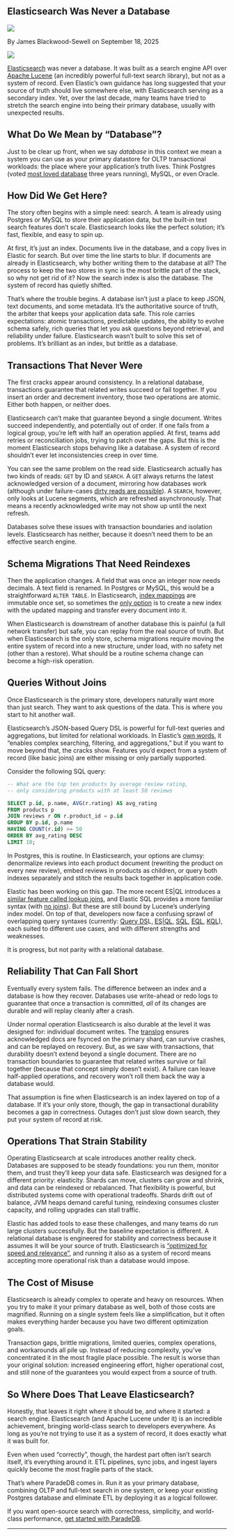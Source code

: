 
## Elasticsearch Was Never a Database

<div className="relative bottom-10 flex h-6 space-x-3">
  <Image src={Headshot} className="h-7 w-7 rounded-full" />
  <p className="relative top-3">By James Blackwood-Sewell on September 18, 2025</p>
</div>

<Image src={ElasticWasNever} className="rounded-xl md:mt-6" />

[Elasticsearch](https://www.elastic.co/elasticsearch) was never a database. It was built as a search engine API over [Apache Lucene](https://lucene.apache.org/) (an incredibly powerful full-text search library), but not as a system of record. Even Elastic’s own guidance has long suggested that your source of truth should live somewhere else, with Elasticsearch serving as a secondary index. Yet, over the last decade, many teams have tried to stretch the search engine into being their primary database, usually with unexpected results.

## What Do We Mean by “Database”?

Just to be clear up front, when we say _database_ in this context we mean a system you can use as your primary datastore for OLTP transactional workloads: the place where your application’s truth lives. Think Postgres (voted [most loved database](https://survey.stackoverflow.co/2025/technology#most-popular-technologies-database-prof) three years running), MySQL, or even Oracle.

## How Did We Get Here?

The story often begins with a simple need: search. A team is already using Postgres or MySQL to store their application data, but the built-in text search features don’t scale. Elasticsearch looks like the perfect solution; it’s fast, flexible, and easy to spin up.

At first, it’s just an index. Documents live in the database, and a copy lives in Elastic for search. But over time the line starts to blur. If documents are already in Elasticsearch, why bother writing them to the database at all? The process to keep the two stores in sync is the most brittle part of the stack, so why not get rid of it? Now the search index is also the database. The system of record has quietly shifted.

That’s where the trouble begins. A database isn’t just a place to keep JSON, text documents, and some metadata. It’s the authoritative source of truth, the arbiter that keeps your application data safe. This role carries expectations: atomic transactions, predictable updates, the ability to evolve schema safely, rich queries that let you ask questions beyond retrieval, and reliability under failure. Elasticsearch wasn’t built to solve this set of problems. It’s brilliant as an index, but brittle as a database.

## Transactions That Never Were

The first cracks appear around consistency. In a relational database, transactions guarantee that related writes succeed or fail together. If you insert an order and decrement inventory, those two operations are atomic. Either both happen, or neither does.

Elasticsearch can’t make that guarantee beyond a single document. Writes succeed independently, and potentially out of order. If one fails from a logical group, you’re left with half an operation applied. At first, teams add retries or reconciliation jobs, trying to patch over the gaps. But this is the moment Elasticsearch stops behaving like a database. A system of record shouldn’t ever let inconsistencies creep in over time.

You can see the same problem on the read side. Elasticsearch actually has two kinds of reads: `GET` by ID and `SEARCH`. A `GET` always returns the latest acknowledged version of a document, mirroring how databases work (although under failure-cases [dirty reads are possible](https://www.elastic.co/docs/deploy-manage/distributed-architecture/reading-and-writing-documents)). A `SEARCH`, however, only looks at Lucene segments, which are refreshed asynchronously. That means a recently acknowledged write may not show up until the next refresh.

Databases solve these issues with transaction boundaries and isolation levels. Elasticsearch has neither, because it doesn’t need them to be an effective search engine.

## Schema Migrations That Need Reindexes

Then the application changes. A field that was once an integer now needs decimals. A text field is renamed. In Postgres or MySQL, this would be a straightforward `ALTER TABLE`. In Elasticsearch, [index mappings](https://www.elastic.co/docs/manage-data/data-store/mapping#mapping-manage-update) are immutable once set, so sometimes the [only option](https://www.elastic.co/docs/manage-data/migrate) is to create a new index with the updated mapping and transfer every document into it.

When Elasticsearch is downstream of another database this is painful (a full network transfer) but safe, you can replay from the real source of truth. But when Elasticsearch is the only store, schema migrations require moving the entire system of record into a new structure, under load, with no safety net (other than a restore). What should be a routine schema change can become a high-risk operation.

## **Queries Without Joins**

Once Elasticsearch is the primary store, developers naturally want more than just search. They want to ask questions of the data. This is where you start to hit another wall.

Elasticsearch’s JSON-based Query DSL is powerful for full-text queries and aggregations, but limited for relational workloads. In Elastic’s [own words](http://elastic.co/docs/explore-analyze/query-filter/languages/querydsl), it “enables complex searching, filtering, and aggregations,” but if you want to move beyond that, the cracks show. Features you’d expect from a system of record (like basic joins) are either missing or only partially supported.

Consider the following SQL query:

```sql
-- What are the top ten products by average review rating,
-- only considering products with at least 50 reviews

SELECT p.id, p.name, AVG(r.rating) AS avg_rating
FROM products p
JOIN reviews r ON r.product_id = p.id
GROUP BY p.id, p.name
HAVING COUNT(r.id) >= 50
ORDER BY avg_rating DESC
LIMIT 10;
```

In Postgres, this is routine. In Elasticsearch, your options are clumsy: denormalize reviews into each product document (rewriting the product on every new review), embed reviews in products as children, or query both indexes separately and stitch the results back together in application code.

Elastic has been working on this gap. The more recent ES|QL introduces a [similar feature called lookup joins](https://www.elastic.co/blog/esql-lookup-join-elasticsearch), and Elastic SQL provides a more familiar syntax (with [no joins](https://www.elastic.co/docs/reference/query-languages/sql/sql-syntax-select)). But these are still bound by Lucene’s underlying index model. On top of that, developers now face a confusing sprawl of overlapping query syntaxes (currently: [Query DS](https://www.elastic.co/docs/explore-analyze/query-filter/languages/querydsl)L, [ES|QL](https://www.elastic.co/docs/explore-analyze/query-filter/languages/esql-kibana), [SQL](https://www.elastic.co/docs/explore-analyze/query-filter/languages/sql), [EQL](https://www.elastic.co/docs/explore-analyze/query-filter/languages/eql), [KQL](https://www.elastic.co/docs/explore-analyze/query-filter/languages/kql)), each suited to different use cases, and with different strengths and weaknesses.

It is progress, but not parity with a relational database.

## Reliability That Can Fall Short

Eventually every system fails. The difference between an index and a database is how they recover. Databases use write-ahead or redo logs to guarantee that once a transaction is committed, _all_ of its changes are durable and will replay cleanly after a crash.

Under normal operation Elasticsearch is also durable at the level it was designed for: individual document writes. The [translog](https://www.elastic.co/docs/reference/elasticsearch/index-settings/translog) ensures acknowledged docs are fsynced on the primary shard, can survive crashes, and can be replayed on recovery. But, as we saw with transactions, that durability doesn’t extend beyond a single document. There are no transaction boundaries to guarantee that related writes survive or fail together (because that concept simply doesn’t exist). A failure can leave half-applied operations, and recovery won’t roll them back the way a database would.

That assumption is fine when Elasticsearch is an index layered on top of a database. If it’s your only store, though, the gap in transactional durability becomes a gap in correctness. Outages don’t just slow down search, they put your system of record at risk.

## Operations That Strain Stability

Operating Elasticsearch at scale introduces another reality check. Databases are supposed to be steady foundations: you run them, monitor them, and trust they’ll keep your data safe. Elasticsearch was designed for a different priority: elasticity. Shards can move, clusters can grow and shrink, and data can be reindexed or rebalanced. That flexibility is powerful, but distributed systems come with operational tradeoffs. Shards drift out of balance, JVM heaps demand careful tuning, reindexing consumes cluster capacity, and rolling upgrades can stall traffic.

Elastic has added tools to ease these challenges, and many teams do run large clusters successfully. But the baseline expectation is different. A relational database is engineered for stability and correctness because it assumes it will be your source of truth. Elasticsearch is [“optimized for speed and relevance”](https://www.elastic.co/docs/get-started/), and running it also as a system of record means accepting more operational risk than a database would impose.

## The Cost of Misuse

Elasticsearch is already complex to operate and heavy on resources. When you try to make it your primary database as well, both of those costs are magnified. Running on a single system feels like a simplification, but it often makes everything harder because you have two different optimization goals.

Transaction gaps, brittle migrations, limited queries, complex operations, and workarounds all pile up. Instead of reducing complexity, you’ve concentrated it in the most fragile place possible. The result is worse than your original solution: increased engineering effort, higher operational cost, and still none of the guarantees you would expect from a source of truth.

## So Where Does That Leave Elasticsearch?

Honestly, that leaves it right where it should be, and where it started: a search engine. Elasticsearch (and Apache Lucene under it) is an incredible achievement, bringing world-class search to developers everywhere. As long as you’re not trying to use it as a system of record, it does exactly what it was built for.

Even when used “correctly”, though, the hardest part often isn’t search itself, it’s everything around it. ETL pipelines, sync jobs, and ingest layers quickly become the most fragile parts of the stack.

That’s where ParadeDB comes in. Run it as your primary database, combining OLTP and full-text search in one system, or keep your existing Postgres database and eliminate ETL by deploying it as a logical follower.

If you want open-source search with correctness, simplicity, and world-class performance, [get started with ParadeDB](https://paradedb.com).

---
